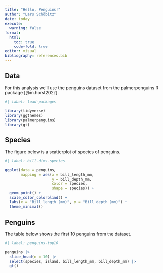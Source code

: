 ```yaml
---
title: "Hello, Penguins!"
author: "Lars Schöbitz"
date: today
execute:
  warning: false
format: 
  html:
    toc: true
    code-fold: true
editor: visual
bibliography: references.bib
---
```


## Data

For this analysis we'll use the penguins dataset from the palmerpenguins R package [@m.horst2022].

```r
#| label: load-packages

library(tidyverse)
library(ggthemes)
library(palmerpenguins)
library(gt)
```

## Species

The figure below is a scatterplot of species of penguins.

```r
#| label: bill-dims-species

ggplot(data = penguins,
       mapping = aes(x = bill_length_mm, 
                     y = bill_depth_mm,
                     color = species,
                     shape = species)) +
  geom_point() +
  scale_color_colorblind() +
  labs(x = "Bill length (mm)", y = "Bill depth (mm)") +
  theme_minimal()
```

## Penguins

The table below shows the first 10 penguins from the dataset.

```r
#| label: penguins-top10

penguins |>
  slice_head(n = 10) |>
  select(species, island, bill_length_mm, bill_depth_mm) |>
  gt()
```
